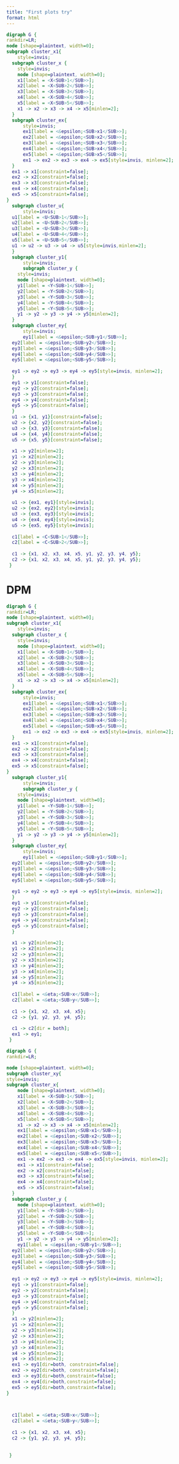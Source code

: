 ```yaml
---
title: "First plots try"
format: html
---
```

```dot
digraph G {
rankdir=LR;
node [shape=plaintext, width=0];
subgraph cluster_x1{
    style=invis;
  subgraph cluster_x {
    style=invis;
    node [shape=plaintext, width=0];
    x1[label = <X<SUB>1</SUB>>];
    x2[label = <X<SUB>2</SUB>>];
    x3[label = <X<SUB>3</SUB>>];
    x4[label = <X<SUB>4</SUB>>];
    x5[label = <X<SUB>5</SUB>>];
    x1 -> x2 -> x3 -> x4 -> x5[minlen=2];
  }
  subgraph cluster_ex{
      style=invis;
      ex1[label = <&epsilon;<SUB>x1</SUB>>];
      ex2[label = <&epsilon;<SUB>x2</SUB>>];
      ex3[label = <&epsilon;<SUB>x3</SUB>>];
      ex4[label = <&epsilon;<SUB>x4</SUB>>];
      ex5[label = <&epsilon;<SUB>x5</SUB>>];
      ex1 -> ex2 -> ex3 -> ex4 -> ex5[style=invis, minlen=2];
  }
  ex1 -> x1[constraint=false];
  ex2 -> x2[constraint=false];
  ex3 -> x3[constraint=false];
  ex4 -> x4[constraint=false];
  ex5 -> x5[constraint=false];
}
  subgraph cluster_u{
      style=invis;
  u1[label = <U<SUB>1</SUB>>];
  u2[label = <U<SUB>2</SUB>>];
  u3[label = <U<SUB>3</SUB>>];
  u4[label = <U<SUB>4</SUB>>];
  u5[label = <U<SUB>5</SUB>>];
  u1 -> u2 -> u3 -> u4 -> u5[style=invis,minlen=2];
  }
  subgraph cluster_y1{
      style=invis;
      subgraph cluster_y {
    style=invis;
    node [shape=plaintext, width=0];
    y1[label = <Y<SUB>1</SUB>>];
    y2[label = <Y<SUB>2</SUB>>];
    y3[label = <Y<SUB>3</SUB>>];
    y4[label = <Y<SUB>4</SUB>>];
    y5[label = <Y<SUB>5</SUB>>];
    y1 -> y2 -> y3 -> y4 -> y5[minlen=2];
  }
  subgraph cluster_ey{
      style=invis;
      ey1[label = <&epsilon;<SUB>y1</SUB>>];
  ey2[label = <&epsilon;<SUB>y2</SUB>>];
  ey3[label = <&epsilon;<SUB>y3</SUB>>];
  ey4[label = <&epsilon;<SUB>y4</SUB>>];
  ey5[label = <&epsilon;<SUB>y5</SUB>>];
  
  ey1 -> ey2 -> ey3 -> ey4 -> ey5[style=invis, minlen=2];
  }
  ey1 -> y1[constraint=false];
  ey2 -> y2[constraint=false];
  ey3 -> y3[constraint=false];
  ey4 -> y4[constraint=false];
  ey5 -> y5[constraint=false];
  }
  u1 -> {x1, y1}[constraint=false];
  u2 -> {x2, y2}[constraint=false];
  u3 -> {x3, y3}[constraint=false];
  u4 -> {x4, y4}[constraint=false];
  u5 -> {x5, y5}[constraint=false];
  
  x1 -> y2[minlen=2];
  y1 -> x2[minlen=2];
  x2 -> y3[minlen=2];
  y2 -> x3[minlen=2];
  x3 -> y4[minlen=2];
  y3 -> x4[minlen=2];
  x4 -> y5[minlen=2];
  y4 -> x5[minlen=2];
  
  u1 -> {ex1, ey1}[style=invis];
  u2 -> {ex2, ey2}[style=invis];
  u3 -> {ex3, ey3}[style=invis];
  u4 -> {ex4, ey4}[style=invis];
  u5 -> {ex5, ey5}[style=invis];
  
  c1[label = <C<SUB>1</SUB>>];
  c2[label = <C<SUB>2</SUB>>];
  
  c1 -> {x1, x2, x3, x4, x5, y1, y2, y3, y4, y5};
  c2 -> {x1, x2, x3, x4, x5, y1, y2, y3, y4, y5};
 }
```

# DPM
```dot
digraph G {
rankdir=LR;
node [shape=plaintext, width=0];
subgraph cluster_x1{
    style=invis;
  subgraph cluster_x {
    style=invis;
    node [shape=plaintext, width=0];
    x1[label = <X<SUB>1</SUB>>];
    x2[label = <X<SUB>2</SUB>>];
    x3[label = <X<SUB>3</SUB>>];
    x4[label = <X<SUB>4</SUB>>];
    x5[label = <X<SUB>5</SUB>>];
    x1 -> x2 -> x3 -> x4 -> x5[minlen=2];
  }
  subgraph cluster_ex{
      style=invis;
      ex1[label = <&epsilon;<SUB>x1</SUB>>];
      ex2[label = <&epsilon;<SUB>x2</SUB>>];
      ex3[label = <&epsilon;<SUB>x3</SUB>>];
      ex4[label = <&epsilon;<SUB>x4</SUB>>];
      ex5[label = <&epsilon;<SUB>x5</SUB>>];
      ex1 -> ex2 -> ex3 -> ex4 -> ex5[style=invis, minlen=2];
  }
  ex1 -> x1[constraint=false];
  ex2 -> x2[constraint=false];
  ex3 -> x3[constraint=false];
  ex4 -> x4[constraint=false];
  ex5 -> x5[constraint=false];
}
  subgraph cluster_y1{
      style=invis;
      subgraph cluster_y {
    style=invis;
    node [shape=plaintext, width=0];
    y1[label = <Y<SUB>1</SUB>>];
    y2[label = <Y<SUB>2</SUB>>];
    y3[label = <Y<SUB>3</SUB>>];
    y4[label = <Y<SUB>4</SUB>>];
    y5[label = <Y<SUB>5</SUB>>];
    y1 -> y2 -> y3 -> y4 -> y5[minlen=2];
  }
  subgraph cluster_ey{
      style=invis;
      ey1[label = <&epsilon;<SUB>y1</SUB>>];
  ey2[label = <&epsilon;<SUB>y2</SUB>>];
  ey3[label = <&epsilon;<SUB>y3</SUB>>];
  ey4[label = <&epsilon;<SUB>y4</SUB>>];
  ey5[label = <&epsilon;<SUB>y5</SUB>>];
  
  ey1 -> ey2 -> ey3 -> ey4 -> ey5[style=invis, minlen=2];
  }
  ey1 -> y1[constraint=false];
  ey2 -> y2[constraint=false];
  ey3 -> y3[constraint=false];
  ey4 -> y4[constraint=false];
  ey5 -> y5[constraint=false];
  }
  
  x1 -> y2[minlen=2];
  y1 -> x2[minlen=2];
  x2 -> y3[minlen=2];
  y2 -> x3[minlen=2];
  x3 -> y4[minlen=2];
  y3 -> x4[minlen=2];
  x4 -> y5[minlen=2];
  y4 -> x5[minlen=2];
  
  c1[label = <&eta;<SUB>x</SUB>>];
  c2[label = <&eta;<SUB>y</SUB>>];
  
  c1 -> {x1, x2, x3, x4, x5};
  c2 -> {y1, y2, y3, y4, y5};
  
  c1 -> c2[dir = both];
  ex1 -> ey1;
 }
```
```dot
digraph G {
rankdir=LR;

node [shape=plaintext, width=0];
subgraph cluster_xy{
style=invis;
subgraph cluster_x{
    node [shape=plaintext, width=0];
    x1[label = <X<SUB>1</SUB>>];
    x2[label = <X<SUB>2</SUB>>];
    x3[label = <X<SUB>3</SUB>>];
    x4[label = <X<SUB>4</SUB>>];
    x5[label = <X<SUB>5</SUB>>];
    x1 -> x2 -> x3 -> x4 -> x5[minlen=2];
    ex1[label = <&epsilon;<SUB>x1</SUB>>];
    ex2[label = <&epsilon;<SUB>x2</SUB>>];
    ex3[label = <&epsilon;<SUB>x3</SUB>>];
    ex4[label = <&epsilon;<SUB>x4</SUB>>];
    ex5[label = <&epsilon;<SUB>x5</SUB>>];
    ex1 -> ex2 -> ex3 -> ex4 -> ex5[style=invis, minlen=2];
    ex1 -> x1[constraint=false];
    ex2 -> x2[constraint=false];
    ex3 -> x3[constraint=false];
    ex4 -> x4[constraint=false];
    ex5 -> x5[constraint=false];
  }
  subgraph cluster_y {
    node [shape=plaintext, width=0];
    y1[label = <Y<SUB>1</SUB>>];
    y2[label = <Y<SUB>2</SUB>>];
    y3[label = <Y<SUB>3</SUB>>];
    y4[label = <Y<SUB>4</SUB>>];
    y5[label = <Y<SUB>5</SUB>>];
    y1 -> y2 -> y3 -> y4 -> y5[minlen=2];
    ey1[label = <&epsilon;<SUB>y1</SUB>>];
  ey2[label = <&epsilon;<SUB>y2</SUB>>];
  ey3[label = <&epsilon;<SUB>y3</SUB>>];
  ey4[label = <&epsilon;<SUB>y4</SUB>>];
  ey5[label = <&epsilon;<SUB>y5</SUB>>];
  
  ey1 -> ey2 -> ey3 -> ey4 -> ey5[style=invis, minlen=2];
  ey1 -> y1[constraint=false];
  ey2 -> y2[constraint=false];
  ey3 -> y3[constraint=false];
  ey4 -> y4[constraint=false];
  ey5 -> y5[constraint=false];
  }
  x1 -> y2[minlen=2];
  y1 -> x2[minlen=2];
  x2 -> y3[minlen=2];
  y2 -> x3[minlen=2];
  x3 -> y4[minlen=2];
  y3 -> x4[minlen=2];
  x4 -> y5[minlen=2];
  y4 -> x5[minlen=2];
  ex1 -> ey1[dir=both, constraint=false];
  ex2 -> ey2[dir=both, constraint=false];
  ex3 -> ey3[dir=both,constraint=false];
  ex4 -> ey4[dir=both,constraint=false];
  ex5 -> ey5[dir=both,constraint=false];
}


  
  c1[label = <&eta;<SUB>x</SUB>>];
  c2[label = <&eta;<SUB>y</SUB>>];
  
  c1 -> {x1, x2, x3, x4, x5};
  c2 -> {y1, y2, y3, y4, y5};
  
  
 }
```

